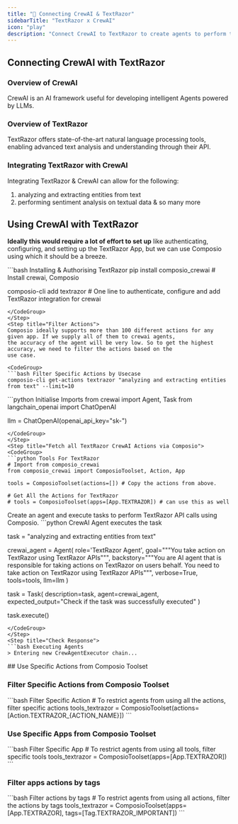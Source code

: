```yaml
---
title: "🚀 Connecting CrewAI & TextRazor"
sidebarTitle: "TextRazor x CrewAI"
icon: "play"
description: "Connect CrewAI to TextRazor to create agents to perform tasks using natural language"
---
```


## Connecting CrewAI with TextRazor

### Overview of CrewAI

CrewAI is an AI framework useful for developing intelligent Agents powered by LLMs.

### Overview of TextRazor

TextRazor offers state-of-the-art natural language processing tools, enabling advanced text analysis and understanding through their API.

### Integrating TextRazor with CrewAI

Integrating TextRazor & CrewAI can allow for the following:

1. analyzing and extracting entities from text
2. performing sentiment analysis on textual data
& so many more

## Using CrewAI with TextRazor

<Steps>
<Step title="Setting Up the Environment">

**Ideally this would require a lot of effort to set up** like authenticating, configuring, and setting up the TextRazor App, but we can use Composio using which it should be a breeze.

<CodeGroup>
```bash Installing & Authorising TextRazor
pip install composio_crewai # Install crewai, Composio 

composio-cli add textrazor # One line to authenticate, configure and add TextRazor integration for crewai
```
</CodeGroup>
</Step>
<Step title="Filter Actions">
Composio ideally supports more than 100 different actions for any given app. If we supply all of them to crewai agents, 
the accuracy of the agent will be very low. So to get the highest accuracy, we need to filter the actions based on the 
use case.

<CodeGroup>
```bash Filter Specific Actions by Usecase
composio-cli get-actions textrazor "analyzing and extracting entities from text" --limit=10
```
</CodeGroup>

</Step>
<Step title="Import Base Packages">

<CodeGroup>
```python Initialise Imports
from crewai import Agent, Task
from langchain_openai import ChatOpenAI

llm = ChatOpenAI(openai_api_key="sk-<OPENAI KEY>")
```
</CodeGroup>
</Step>
<Step title="Fetch all TextRazor CrewAI Actions via Composio">
<CodeGroup>
```python Tools For TextRazor
# Import from composio_crewai
from composio_crewai import ComposioToolset, Action, App

tools = ComposioToolset(actions=[]) # Copy the actions from above. 

# Get All the Actions for TextRazor
# tools = ComposioToolset(apps=[App.TEXTRAZOR]) # can use this as well
```
</CodeGroup>
</Step>
<Step title="Execute the Agent">
Create an agent and execute tasks to perform TextRazor API calls using Composio. 
<CodeGroup>
```python CrewAI Agent executes the task

task = "analyzing and extracting entities from text"

crewai_agent = Agent(
    role='TextRazor Agent',
    goal="""You take action on TextRazor using TextRazor APIs""",
    backstory="""You are AI agent that is responsible for taking actions on TextRazor on users behalf. You need to take action on TextRazor using TextRazor APIs""",
    verbose=True,
    tools=tools,
    llm=llm
)

task = Task(
    description=task,
    agent=crewai_agent,
    expected_output="Check if the task was successfully executed"
)

task.execute()
```
</CodeGroup>
</Step>
<Step title="Check Response">
```bash Executing Agents
> Entering new CrewAgentExecutor chain...
```
</Step>
</Steps>
## Use Specific Actions from Composio Toolset

### Filter Specific Actions from Composio Toolset

<CodeGroup>
```bash Filter Specific Action
# To restrict agents from using all the actions, filter specific actions
tools_textrazor = ComposioToolset(actions=[Action.TEXTRAZOR_{ACTION_NAME}])
```
</CodeGroup>

### Use Specific Apps from Composio Toolset
<CodeGroup>
```bash Filter Specific App
# To restrict agents from using all tools, filter specific tools
tools_textrazor = ComposioToolset(apps=[App.TEXTRAZOR])
```
</CodeGroup>

### Filter apps actions by tags 
<CodeGroup>
```bash Filter actions by tags
# To restrict agents from using all actions, filter the actions by tags
tools_textrazor = ComposioToolset(apps=[App.TEXTRAZOR], tags=[Tag.TEXTRAZOR_IMPORTANT])
```
</CodeGroup>